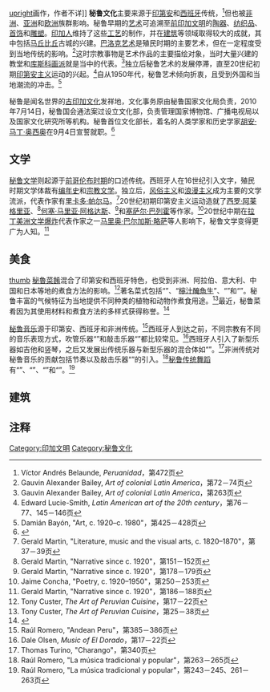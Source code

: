 [[图像:Cuzqueña2.jpg|upright]]画作，作者不详]]
'''秘鲁文化'''主要来源于[[印第安|印第安]]和[[西班牙|西班牙]]传统，<ref>Víctor Andrés Belaunde, ''Peruanidad''，第472页</ref>但也被[[非洲|非洲]]、[[亚洲|亚洲]]和[[欧洲|欧洲]]族群影响。秘鲁早期的[[秘鲁艺术|艺术]]可追溯至[[前印加文明|前印加文明]]的[[陶器|陶器]]、[[纺织品|纺织品]]、[[首饰|首饰]]和[[雕塑|雕塑]]。[[印加人|印加人]]维持了这些[[工艺|工艺]]的制作，并在[[秘鲁建筑|建筑]]等领域取得较大的成就，其中包括[[马丘比丘|马丘比丘]]古城的兴建。[[巴洛克艺术|巴洛克艺术]]是殖民时期的主要艺术，但在一定程度受到当地传统的影响。<ref>Gauvin Alexander Bailey, ''Art of colonial Latin America''，第72－74页</ref>这时宗教事物是艺术作品的主要描绘对象，当时大量兴建的教堂和[[库斯科画派|库斯科画派]]就是当中的代表。<ref>Gauvin Alexander Bailey, ''Art of colonial Latin America''，第263页</ref>独立后秘鲁艺术的发展停滞，直至20世纪初期[[印第安主义|印第安主义]]运动的兴起。<ref>Edward Lucie-Smith, ''Latin American art of the 20th century''，第76－77、145－146页</ref>自从1950年代，秘鲁艺术倾向折衷，且受到外国和当地潮流的冲击。<ref>Damián Bayón, "Art, c. 1920–c. 1980"，第425－428页</ref>

秘鲁是闻名世界的[[古印加文化|古印加文化]]发祥地，文化事务原由秘鲁国家文化局负责，2010年7月14日，秘鲁国会通法案过设立文化部，负责管理国家博物馆、广播电视局以及国家文化研究所等机构。秘鲁首位文化部长，着名的人类学家和历史学家[[胡安·马丁·奥西奥|胡安·马丁·奥西奥]]在9月4日宣誓就职。<ref name="秘鲁文化部">{{Cite web |url=http://news.xinhuanet.com/ziliao/2002-06/23/content_453174_5.htm |title=秘魯概況 |accessdate=2016-05-18 |archive-date=2012-06-08 |archive-url=https://web.archive.org/web/20120608023941/http://news.xinhuanet.com/ziliao/2002-06/23/content_453174_5.htm |dead-url=no }}</ref>

==文学==
{{主|秘鲁文学}}
[[秘鲁文学|秘鲁文学]]则起源于[[前哥伦布时期|前哥伦布时期]]的口述传统。西班牙人在16世纪引入文字，殖民时期文学体裁有[[编年史|编年史]]和[[基督教文学|宗教文学]]。独立后，[[风俗主义|风俗主义]]和[[浪漫主义|浪漫主义]]成为主要的文学流派，代表作家有[[里卡多·帕尔马|里卡多·帕尔马]]。<ref>Gerald Martin, "Literature, music and the visual arts, c. 1820–1870"，第37－39页</ref>20世纪初期印第安主义运动造就了[[西罗·阿莱格里亚|西罗·阿莱格里亚]]、<ref>Gerald Martin, "Narrative since c. 1920"，第151－152页</ref>[[何塞·马里亚·阿格达斯|何塞·马里亚·阿格达斯]]、<ref>Gerald Martin, "Narrative since c. 1920"，第178－179页</ref>和[[塞萨尔·巴列霍|塞萨尔·巴列霍]]等作家。<ref>Jaime Concha, "Poetry, c. 1920–1950"，第250－253页</ref>20世纪中期在[[拉丁美洲文学爆炸|拉丁美洲文学爆炸]]代表作家之一[[马里奥·巴尔加斯·略萨|马里奥·巴尔加斯·略萨]]等人影响下，秘鲁文学变得更广为人知。<ref>Gerald Martin, "Narrative since c. 1920"，第186－188页</ref>

==美食==
{{主|秘魯美食}}
[[图像:Ceviche_de_pulpo.jpg|thumb]]
[[秘魯美食|秘魯菜餚]]混合了印第安和西班牙特色，也受到非洲、阿拉伯、意大利、中国和日本等地的煮食方法的影响。<ref>Tony Custer, ''The Art of Peruvian Cuisine''，第17－22页</ref>著名菜式包括“{{lang|es|anticuchos}}”、“[[檸汁醃魚生|檸汁醃魚生]]”、“{{lang|es|humita}}”和“{{lang|es|pachamanca}}”。秘鲁丰富的气候特征为当地提供不同种类的植物和动物作煮食用途。<ref>Tony Custer, ''The Art of Peruvian Cuisine''，第25－38页</ref>最近，秘鲁菜肴因为其使用材料和煮食方法的多样式获得称誉。<ref>{{cite web|publisher=美国驻秘鲁大使馆 |url=http://www.peruvianembassy.us/all-about-peru-the-culture-peruvian-gastronomy.php |title=The Peruvian Gastronomy |accessdate=2007-05-15 |deadurl=yes |archiveurl=https://web.archive.org/web/20070521194017/http://www.peruvianembassy.us/all-about-peru-the-culture-peruvian-gastronomy.php |archivedate=2007-05-21 }} </ref> 

[[秘鲁音乐|秘鲁音乐]]源于印第安、西班牙和非洲传统。<ref>Raúl Romero, "Andean Peru"，第385－386页</ref>西班牙人到达之前，不同宗教有不同的音乐表现方式，吹管乐器“{{lang|es|quena}}”和敲击乐器“{{lang|es|tinya}}”都比较常见。<ref>Dale Olsen, ''Music of El Dorado''，第17－22页</ref>西班牙人引入了新型乐器如吉他和竖琴，之后又发展出传统乐器与新型乐器的混合体如“{{lang|es|charango}}”。<ref>Thomas Turino, "Charango"，第340页</ref>非洲传统对秘鲁音乐的贡献包括节奏以及敲击乐器“{{lang|es|cajón}}”的引入。<ref>Raúl Romero, "La música tradicional y popular"，第263－265页</ref>[[秘鲁传统舞蹈|秘鲁传统舞蹈]]有“{{lang|es|marinera}}”、“{{lang|es|tondero}}”、“{{lang|es|danza de tijeras}}”和“{{lang|es|huayno}}”。<ref>Raúl Romero, "La música tradicional y popular"，第243－245、261－263页</ref>

==建筑==
{{主|费利佩城堡}}

==注释==
{{reflist|2}}

{{美洲题目|文化}}


[[Category:印加文明|Category:印加文明]]
[[Category:秘鲁文化|Category:秘鲁文化]]